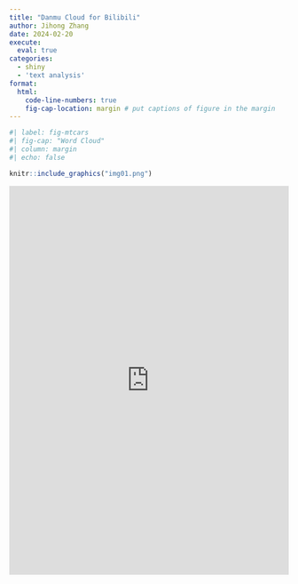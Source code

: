 ```yaml
---
title: "Danmu Cloud for Bilibili"
author: Jihong Zhang
date: 2024-02-20
execute:
  eval: true
categories: 
  - shiny
  - 'text analysis'
format:
  html:
    code-line-numbers: true
    fig-cap-location: margin # put captions of figure in the margin
---
```


```r
#| label: fig-mtcars
#| fig-cap: "Word Cloud"
#| column: margin
#| echo: false

knitr::include_graphics("img01.png")

```

```{=html}
<iframe width="100%" height="700px" src="https://jihongz.shinyapps.io/Danmu_Cloud_mobile" frameborder="0" marginwidth="0" marginheight="0" style="border: none; max-width:100%; max-height:100vh" allowfullscreen webkitallowfullscreen mozallowfullscreen msallowfullscreen> </iframe>
```
